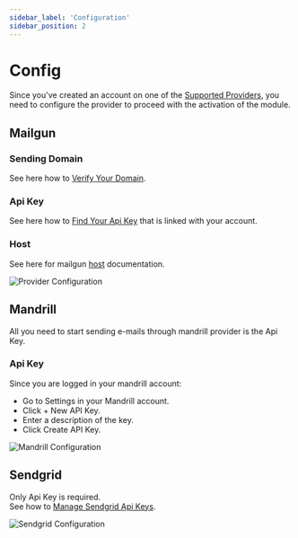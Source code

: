 ```yaml
---
sidebar_label: 'Configuration'
sidebar_position: 2
---
```


# Config
Since you've created an account on one of the [Supported Providers](./#supported-providers), you need to configure the provider to proceed with the activation of the module.

## Mailgun
### Sending Domain
See here how to [Verify Your Domain](https://documentation.mailgun.com/en/latest/user_manual.html#verifying-your-domain-1).
### Api Key
See here how to [Find Your Api Key](https://help.mailgun.com/hc/en-us/articles/203380100-Where-Can-I-Find-My-API-Key-and-SMTP-Credentials-) that is linked with your account.
### Host
See here for mailgun [host](https://documentation.mailgun.com/en/latest/api-intro.html#introduction) documentation.

![Provider Configuration](/img/modules/email/admin/provider_configuration.png)

## Mandrill
All you need to start sending e-mails through mandrill provider is the Api Key. <br/>
### Api Key
Since you are logged in your mandrill account:

- Go to Settings in your Mandrill account. <br />
- Click + New API Key.<br />
- Enter a description of the key.<br />
- Click Create API Key.<br />

![Mandrill Configuration](/img/modules/email/admin/mandrill_configuration.png)


## Sendgrid
Only Api Key is required. <br />
See how to [Manage Sendgrid Api Keys](https://docs.sendgrid.com/ui/account-and-settings/api-keys).

![Sendgrid Configuration](/img/modules/email/admin/sendgrid_configuration.png)